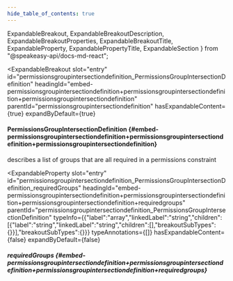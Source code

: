 ```yaml
---
hide_table_of_contents: true
---
```

  ExpandableBreakout,
  ExpandableBreakoutDescription,
  ExpandableBreakoutProperties,
  ExpandableBreakoutTitle,
  ExpandableProperty,
  ExpandablePropertyTitle,
  ExpandableSection
} from "@speakeasy-api/docs-md-react";

<ExpandableSection>

<ExpandableBreakout
  slot="entry"
  id="permissionsgroupintersectiondefinition_PermissionsGroupIntersectionDefinition"
  headingId="embed-permissionsgroupintersectiondefinition+permissionsgroupintersectiondefinition+permissionsgroupintersectiondefinition"
  parentId="permissionsgroupintersectiondefinition"
  hasExpandableContent={true}
  expandByDefault={true}
>

<ExpandableBreakoutTitle slot="title">

#### PermissionsGroupIntersectionDefinition \{#embed-permissionsgroupintersectiondefinition+permissionsgroupintersectiondefinition+permissionsgroupintersectiondefinition\}

</ExpandableBreakoutTitle>

<ExpandableBreakoutDescription slot="description">

describes a list of groups that are all required in a permissions constraint

</ExpandableBreakoutDescription>

<ExpandableBreakoutProperties slot="properties">

<ExpandableProperty
  slot="entry"
  id="permissionsgroupintersectiondefinition_PermissionsGroupIntersectionDefinition_requiredGroups"
  headingId="embed-permissionsgroupintersectiondefinition+permissionsgroupintersectiondefinition+permissionsgroupintersectiondefinition+requiredgroups"
  parentId="permissionsgroupintersectiondefinition_PermissionsGroupIntersectionDefinition"
  typeInfo={{"label":"array","linkedLabel":"string","children":[{"label":"string","linkedLabel":"string","children":[],"breakoutSubTypes":{}}],"breakoutSubTypes":{}}}
  typeAnnotations={[]}
  hasExpandableContent={false}
  expandByDefault={false}
>

<ExpandablePropertyTitle slot="title">

##### requiredGroups \{#embed-permissionsgroupintersectiondefinition+permissionsgroupintersectiondefinition+permissionsgroupintersectiondefinition+requiredgroups\}

</ExpandablePropertyTitle>

</ExpandableProperty>

</ExpandableBreakoutProperties>

</ExpandableBreakout>

</ExpandableSection>